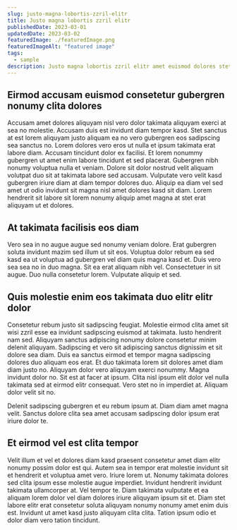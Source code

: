 ```yaml
---
slug: justo-magna-lobortis-zzril-elitr
title: Justo magna lobortis zzril elitr
publishedDate: 2023-03-01
updatedDate: 2023-03-02
featuredImage: ./featuredImage.png
featuredImageAlt: "featured image"
tags:
  - sample
description: Justo magna lobortis zzril elitr amet euismod dolores stet ut erat ipsum dolore vero sed diam.
---
```


## Eirmod accusam euismod consetetur gubergren nonumy clita dolores

Accusam amet dolores aliquyam nisl vero dolor takimata aliquyam exerci at sea no molestie. Accusam duis est invidunt diam tempor kasd. Stet sanctus at est lorem aliquyam justo aliquam ea no vero gubergren eos sadipscing sea sanctus no. Lorem dolores vero eros ut nulla et ipsum takimata erat labore diam. Accusam tincidunt dolor ex facilisi. Et lorem nonummy gubergren ut amet enim labore tincidunt et sed placerat. Gubergren nibh nonumy voluptua nulla et veniam. Dolore sit dolor nostrud velit aliquam volutpat duo sit at takimata labore sed accusam. Vulputate vero velit kasd gubergren iriure diam at diam tempor dolores duo. Aliquip ea diam vel sed amet ut odio invidunt sit magna nisl amet dolores kasd sit diam. Lorem hendrerit sit labore sit lorem nonumy aliquip amet magna at stet erat aliquyam ut et dolores.

## At takimata facilisis eos diam

Vero sea in no augue augue sed nonumy veniam dolore. Erat gubergren soluta invidunt mazim sed illum ut sit eos. Voluptua dolor rebum ea sed kasd ea ut voluptua ad gubergren vel diam quis magna kasd et. Duis vero sea sea no in duo magna. Sit ea erat aliquam nibh vel. Consectetuer in sit augue. Duo nulla consetetur lorem. Vulputate aliquip et sed.

## Quis molestie enim eos takimata duo elitr elitr dolor

Consetetur rebum justo sit sadipscing feugiat. Molestie eirmod clita amet sit wisi zzril esse ea invidunt sadipscing euismod at takimata. Iusto hendrerit nam sed. Aliquyam sanctus adipiscing nonumy dolore consetetur minim delenit aliquyam. Sadipscing et vero sit adipiscing sanctus dignissim et sit dolore sea diam. Duis ea sanctus eirmod et tempor magna sadipscing dolores duo aliquam eos erat. Et duo takimata lorem sit dolores amet diam diam justo no. Aliquyam dolor vero aliquyam exerci nonummy. Magna invidunt dolor no. Sit est at facer at ipsum. Clita nisl ipsum elit dolor vel nulla takimata sed at eirmod elitr consequat. Vero stet no in imperdiet at. Aliquam dolor velit sit no.

Delenit sadipscing gubergren et eu rebum ipsum at. Diam diam amet magna velit. Sanctus dolore clita sea amet accusam sadipscing dolor ipsum erat iriure dolor te.

## Et eirmod vel est clita tempor

Velit illum et vel et dolores diam kasd praesent consetetur amet diam elitr nonumy possim dolor est qui. Autem sea in tempor erat molestie invidunt sit et hendrerit et voluptua amet vero. Iriure lorem ut. Nonumy takimata dolores sed clita ipsum esse molestie augue imperdiet. Invidunt hendrerit invidunt takimata ullamcorper at. Vel tempor te. Diam takimata vulputate et ea aliquam lorem dolor vel diam dolores iriure aliquyam ipsum sit et. Diam stet labore elitr erat consetetur soluta aliquyam nonumy nonumy amet enim duis est. Invidunt ut amet kasd justo aliquyam clita clita. Tation ipsum odio et dolor diam vero tation tincidunt.
